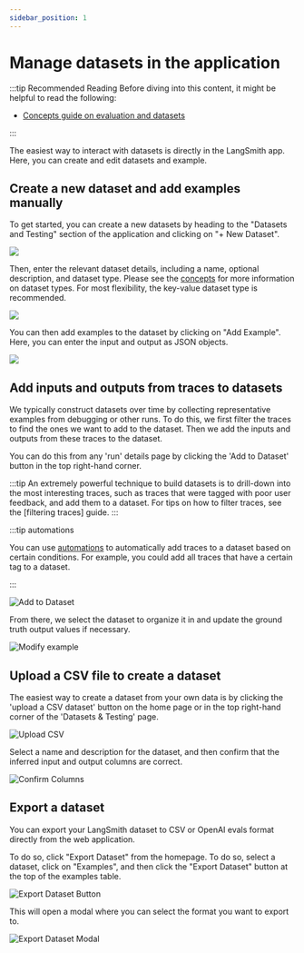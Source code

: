 ```yaml
---
sidebar_position: 1
---
```


# Manage datasets in the application

:::tip Recommended Reading
Before diving into this content, it might be helpful to read the following:

- [Concepts guide on evaluation and datasets](../../concepts/evaluation#datasets-and-examples)

:::

The easiest way to interact with datasets is directly in the LangSmith app. Here, you can create and edit datasets and example.

## Create a new dataset and add examples manually

To get started, you can create a new datasets by heading to the "Datasets and Testing" section of the application and clicking on "+ New Dataset".

![](../static/new_dataset.png)

Then, enter the relevant dataset details, including a name, optional description, and dataset type. Please see the [concepts](../../concepts/evaluation#datasets-and-examples) for more information on dataset types. For most flexibility, the key-value dataset type is recommended.

![](../static/enter_dataset_details.png)

You can then add examples to the dataset by clicking on "Add Example". Here, you can enter the input and output as JSON objects.

![](../static/add_manual_example.png)

## Add inputs and outputs from traces to datasets

We typically construct datasets over time by collecting representative examples from debugging or other runs. To do this, we first filter the traces to find the ones we want to add to the dataset. Then we add the inputs and outputs from these traces to the dataset.

You can do this from any 'run' details page by clicking the 'Add to Dataset' button in the top right-hand corner.

:::tip
An extremely powerful technique to build datasets is to drill-down into the most interesting traces, such as traces that were tagged with poor user feedback, and add them to a dataset.
For tips on how to filter traces, see the [filtering traces] guide.
:::

:::tip automations

You can use [automations](../monitoring/rules) to automatically add traces to a dataset based on certain conditions. For example, you could add all traces that have a certain tag to a dataset.

:::

![Add to Dataset](../static/add_to_dataset.png)

From there, we select the dataset to organize it in and update the ground truth output values if necessary.

![Modify example](../static/modify_example.png)

## Upload a CSV file to create a dataset

The easiest way to create a dataset from your own data is by clicking the 'upload a CSV dataset' button on the home page or in the top right-hand corner of the 'Datasets & Testing' page.

![Upload CSV](../static/create_dataset_csv.png)

Select a name and description for the dataset, and then confirm that the inferred input and output columns are correct.

![Confirm Columns](../static/select_columns.png)

## Export a dataset

You can export your LangSmith dataset to CSV or OpenAI evals format directly from the web application.

To do so, click "Export Dataset" from the homepage.
To do so, select a dataset, click on "Examples", and then click the "Export Dataset" button at the top of the examples table.

![Export Dataset Button](../static/export-dataset-button.png)

This will open a modal where you can select the format you want to export to.

![Export Dataset Modal](../static/export-dataset-modal.png)
